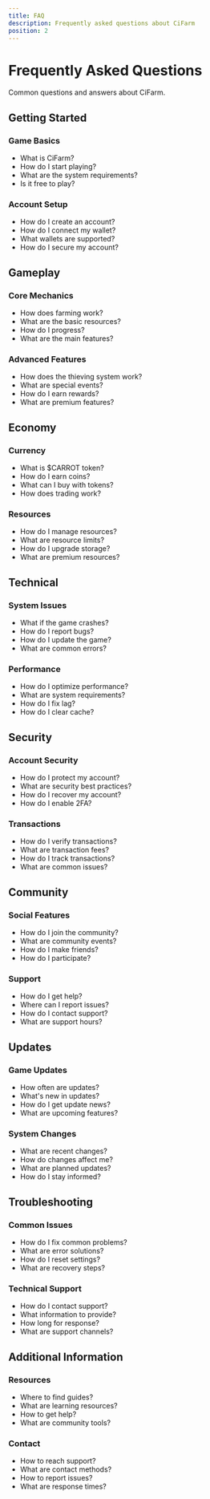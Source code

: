 ```yaml
---
title: FAQ
description: Frequently asked questions about CiFarm
position: 2
---
```


# Frequently Asked Questions

Common questions and answers about CiFarm.

## Getting Started

### Game Basics
- What is CiFarm?
- How do I start playing?
- What are the system requirements?
- Is it free to play?

### Account Setup
- How do I create an account?
- How do I connect my wallet?
- What wallets are supported?
- How do I secure my account?

## Gameplay

### Core Mechanics
- How does farming work?
- What are the basic resources?
- How do I progress?
- What are the main features?

### Advanced Features
- How does the thieving system work?
- What are special events?
- How do I earn rewards?
- What are premium features?

## Economy

### Currency
- What is $CARROT token?
- How do I earn coins?
- What can I buy with tokens?
- How does trading work?

### Resources
- How do I manage resources?
- What are resource limits?
- How do I upgrade storage?
- What are premium resources?

## Technical

### System Issues
- What if the game crashes?
- How do I report bugs?
- How do I update the game?
- What are common errors?

### Performance
- How do I optimize performance?
- What are system requirements?
- How do I fix lag?
- How do I clear cache?

## Security

### Account Security
- How do I protect my account?
- What are security best practices?
- How do I recover my account?
- How do I enable 2FA?

### Transactions
- How do I verify transactions?
- What are transaction fees?
- How do I track transactions?
- What are common issues?

## Community

### Social Features
- How do I join the community?
- What are community events?
- How do I make friends?
- How do I participate?

### Support
- How do I get help?
- Where can I report issues?
- How do I contact support?
- What are support hours?

## Updates

### Game Updates
- How often are updates?
- What's new in updates?
- How do I get update news?
- What are upcoming features?

### System Changes
- What are recent changes?
- How do changes affect me?
- What are planned updates?
- How do I stay informed?

## Troubleshooting

### Common Issues
- How do I fix common problems?
- What are error solutions?
- How do I reset settings?
- What are recovery steps?

### Technical Support
- How do I contact support?
- What information to provide?
- How long for response?
- What are support channels?

## Additional Information

### Resources
- Where to find guides?
- What are learning resources?
- How to get help?
- What are community tools?

### Contact
- How to reach support?
- What are contact methods?
- How to report issues?
- What are response times? 